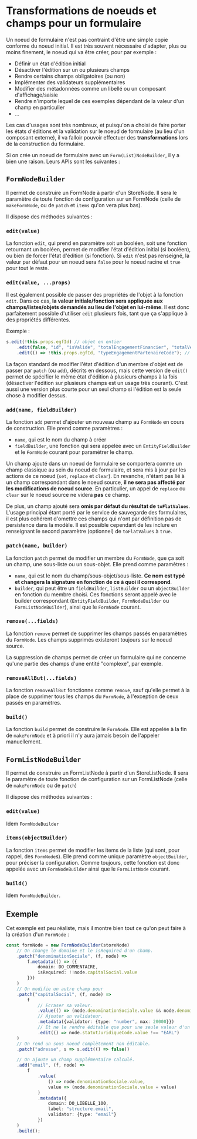 
<Meta title="Modèle métier/Transformations de noeuds et champs" />

# Transformations de noeuds et champs pour un formulaire

Un noeud de formulaire n'est pas contraint d'être une simple copie conforme du noeud initial. Il est très souvent nécessaire d'adapter, plus ou moins finement, le noeud qui va être créer, pour par exemple :

-   Définir un état d'édition initial
-   Désactiver l'édition sur un ou plusieurs champs
-   Rendre certains champs obligatoires (ou non)
-   Implémenter des validateurs supplémentaires
-   Modifier des métadonnées comme un libellé ou un composant d'affichage/saisie
-   Rendre n'importe lequel de ces exemples dépendant de la valeur d'un champ en particulier
-   ...

Les cas d'usages sont très nombreux, et puisqu'on a choisi de faire porter les états d'éditions et la validation sur le noeud de formulaire (au lieu d'un composant externe), il va falloir pouvoir effectuer des **transformations** lors de la construction du formulaire.

Si on crée un noeud de formulaire avec un `Form(List)NodeBuilder`, il y a bien une raison. Leurs APIs sont les suivantes :

## `FormNodeBuilder`

Il permet de construire un FormNode à partir d'un StoreNode. Il sera le paramètre de toute fonction de configuration sur un FormNode (celle de `makeFormNode`, ou de `patch` et `items` qu'on vera plus bas).

Il dispose des méthodes suivantes :

### `edit(value)`

La fonction `edit`, qui prend en paramètre soit un booléen, soit une fonction retournant un booléen, permet de modifier l'état d'édition initial (si booléen), ou bien de forcer l'état d'édition (si fonction). Si `edit` n'est pas renseigné, la valeur par défaut pour un noeud sera `false` pour le noeud racine et `true` pour tout le reste.

### `edit(value, ...props)`

Il est également possible de passer des propriétés de l'objet à la fonction `edit`. Dans ce cas, **la valeur initiale/fonction sera appliquée aux champs/listes/objets demandés au lieu de l'objet en lui-même**. Il est donc parfaitement possible d'utiliser `edit` plusieurs fois, tant que ça s'applique à des propriétés différentes.

Exemple :

```ts
s.edit(!this.props.egfId) // objet en entier
    .edit(false, "id", "isValide", "totalEngagementFinancier", "totalVersementsRecus") // valeur par défaut sur certains champs
    .edit(() => !this.props.egfId, "typeEngagementPartenaireCode"); // édition forcée sur un champ
```

La façon standard de modifier l'état d'édition d'un membre d'objet est de passer par `patch` (ou `add`), décrits en dessous, mais cette version de `edit()` permet de spécifier le même état d'édition à plusieurs champs à la fois (désactiver l'édition sur plusieurs champs est un usage très courant). C'est aussi une version plus courte pour un seul champ si l'édition est la seule chose à modifier dessus.

### `add(name, fieldBuilder)`

La fonction `add` permet d'ajouter un nouveau champ au `FormNode` en cours de construction. Elle prend comme paramètres :

-   `name`, qui est le nom du champ à créer
-   `fieldBuilder`, une fonction qui sera appelée avec un `EntityFieldBuilder` et le `FormNode` courant pour paramétrer le champ.

Un champ ajouté dans un noeud de formulaire se comportera comme un champ classique au sein du noeud de formulaire, et sera mis à jour par les actions de ce noeud (`set`, `replace` et `clear`). En revanche, n'étant pas lié à un champ correspondant dans le noeud source, **il ne sera pas affecté par les modifications de noeud source**. En particulier, un appel de `replace` ou `clear` sur le noeud source ne videra **pas** ce champ.

De plus, un champ ajouté sera **omis par défaut du résultat de `toFlatValues`**. L'usage principal étant porté par le service de sauvegarde des formulaires, il est plus cohérent d'omettre ces champs qui n'ont par définition pas de persistence dans la modèle. Il est possible cependant de les inclure en renseignant le second paramètre (optionnel) de `toFlatValues` à `true`.

### `patch(name, builder)`

La fonction `patch` permet de modifier un membre du `FormNode`, que ça soit un champ, une sous-liste ou un sous-objet. Elle prend comme paramètres :

-   `name`, qui est le nom du champ/sous-objet/sous-liste. **Ce nom est typé et changera la signature en fonction de ce à quoi il correspond**.
-   `builder`, qui peut être un `fieldBuilder`, `listBuilder` ou un `objectBuilder` en fonction du membre choisi. Ces fonctions seront appelé avec le builder correspondant (`EntityFieldBuilder`, `FormNodeBuilder` ou `FormListNodeBuilder`), ainsi que le `FormNode` courant.

### `remove(...fields)`

La fonction `remove` permet de supprimer les champs passés en paramètres du `FormNode`. Les champs supprimés existeront toujours sur le noeud source.

La suppression de champs permet de créer un formulaire qui ne concerne qu'une partie des champs d'une entité "complexe", par exemple.

### `removeAllBut(...fields)`

La fonction `removeAllBut` fonctionne comme `remove`, sauf qu'elle permet à la place de supprimer tous les champs du `FormNode`, à l'exception de ceux passés en paramètres.

### `build()`

La fonction `build` permet de construire le `FormNode`. Elle est appelée à la fin de `makeFormNode` et à priori il n'y aura jamais besoin de l'appeler manuellement.

## `FormListNodeBuilder`

Il permet de construire un FormListNode à partir d'un StoreListNode. Il sera le paramètre de toute fonction de configuration sur un FormListNode (celle de `makeFormNode` ou de `patch`)

Il dispose des méthodes suivantes :

### `edit(value)`

Idem `FormNodeBuilder`

### `items(objectBuilder)`

La fonction `items` permet de modifier les items de la liste (qui sont, pour rappel, des `FormNode`s). Elle prend comme unique paramètre `objectBuilder`, pour préciser la configuration. Comme toujours, cette fonction est donc appelée avec un `FormNodeBuilder` ainsi que le `FormListNode` courant.

### `build()`

Idem `FormNodeBuilder`.

## Exemple

Cet exemple est peu réaliste, mais il montre bien tout ce qu'on peut faire à la création d'un `FormNode` :

```ts
const formNode = new FormNodeBuilder(storeNode)
    // On change le domaine et le isRequired d'un champ.
    .patch("denominationSociale", (f, node) =>
        f.metadata(() => ({
            domain: DO_COMMENTAIRE,
            isRequired: !!node.capitalSocial.value
        }))
    )
    // On modifie un autre champ pour
    .patch("capitalSocial", (f, node) =>
        f
            // Ecraser sa valeur.
            .value(() => (node.denominationSociale.value && node.denominationSociale.value.length) || 0)
            // Ajouter un validateur.
            .metadata({validator: {type: "number", max: 20000}})
            // Et ne le rendre éditable que pour une seule valeur d'un autre champ.
            .edit(() => node.statutJuridiqueCode.value !== "EARL")
    )
    // On rend un sous noeud complètement non éditable.
    .patch("adresse", s => s.edit(() => false))

    // On ajoute un champ supplémentaire calculé.
    .add("email", (f, node) =>
        f
            .value(
                () => node.denominationSociale.value,
                value => (node.denominationSociale.value = value)
            )
            .metadata({
                domain: DO_LIBELLE_100,
                label: "structure.email",
                validator: {type: "email"}
            })
    )
    .build();
```
